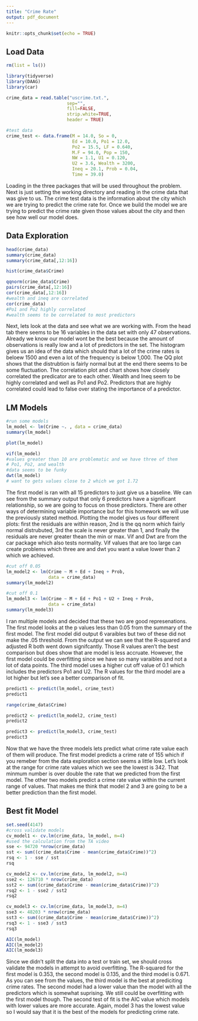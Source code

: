 ---
title: "Crime Rate"
output: pdf_document
---

```{r setup, include=FALSE}
knitr::opts_chunk$set(echo = TRUE)
```

## Load Data

```{r library, message=FALSE}
rm(list = ls())

library(tidyverse)
library(DAAG)
library(car)

crime_data = read.table("uscrime.txt.", 
                       sep="", 
                       fill=FALSE, 
                       strip.white=TRUE,
                       header = TRUE)

#test data 
crime_test <- data.frame(M = 14.0, So = 0, 
                         Ed = 10.0, Po1 = 12.0, 
                         Po2 = 15.5, LF = 0.640, 
                         M.F = 94.0, Pop = 150, 
                         NW = 1.1, U1 = 0.120,
                         U2 = 3.6, Wealth = 3200, 
                         Ineq = 20.1, Prob = 0.04, 
                         Time = 39.0)
```

Loading in the three packages that will be used throughout the problem. Next is just setting the working directory and reading in the crime data that was give to us. The crime test data is the information about the city which we are trying to predict the crime rate for. Once we build the model we are trying to predict the crime rate given those values about the city and then see how well our model does.


## Data Exploration
```{r Summary}
head(crime_data)
summary(crime_data)
summary(crime_data[,12:16])

hist(crime_data$Crime)

qqnorm(crime_data$Crime)
pairs(crime_data[,12:16])
cor(crime_data[,12:16])
#wealth and ineq are correlated
cor(crime_data)
#Po1 and Po2 highly correlated
#wealth seems to be correlated to most predictors
```

Next, lets look at the data and see what we are working with. From the head tab there seems to be 16 variables in the data set with only 47 observations. Already we know our model wont be the best because the amount of observations is really low and a lot of predictors in the set. The histogram gives us an idea of the data which should that a lot of the crime rates is beloew 1500 and even a lot of the frequency is below 1,000. The QQ plot shows that the distrubtion is fairly normal but at the end there seems to be some fluctuation. The correlation plot and chart shows how closely correlated the predicator are to each other. Wealth and Ineq seem to be highly correlated and well as Po1 and Po2. Predictors that are highly correlated could lead to false over stating the importance of a predictor.    

## LM Models
```{r}
#run some models
lm_model <- lm(Crime ~. , data = crime_data)
summary(lm_model)

plot(lm_model)

vif(lm_model)
#values greater than 10 are problematic and we have three of them
# Po1, Po2, and wealth
#data seems to be funky
dwt(lm_model)
# want to gets values close to 2 which we got 1.72
```

The first model is ran with all 15 predictors to just give us a baseline. We can see from the summary output that only 6 predictors have a significant relationship, so we are going to focus on those predictors. There are other ways of determining variable importance but for this homework we will use the previously stated method. Plotting the model gives us four different plots: first the residuals are within reason, 2nd is the qq norm which fairly normal distrubuted, 3rd the scale is never greater than 1, and finally the residuals are never greater thean the min or max. Vif and Dwt are from the car package which also tests normality. Vif values that are too large can create problems which three are and dwt you want a value lower than 2 which we achieved.      

```{r}
#cut off 0.05
lm_model2 <- lm(Crime ~ M + Ed + Ineq + Prob,
                data = crime_data)
summary(lm_model2)

#cut off 0.1
lm_model3 <- lm(Crime ~ M + Ed + Po1 + U2 + Ineq + Prob,
                data = crime_data)
summary(lm_model3)
```

I ran multiple models and decided that these two are good represenations. The first model looks at the p values less than 0.05 from the summary of the first model. The first model did output 6 varaibles but two of these did not make the .05 threshold. From the output we can see that the R-squared and adjusted R both went down signifcantly. Those R values aren't the best comparison but does show that are model is less accruate. However, the first model could be overfitting since we have so many varaibles and not a lot of data points. The third model uses a higher cut off value of 0.1 which includes the predictors Po1 and U2. The R values for the third model are a lot higher but let's see a better comparison of fit.  

```{r}
predict1 <- predict(lm_model, crime_test)
predict1

range(crime_data$Crime)

predict2 <- predict(lm_model2, crime_test)
predict2

predict3 <- predict(lm_model3, crime_test)
predict3
```

Now that we have the three models lets predict what crime rate value each of them will produce. The first model predicts a crime rate of 155 which if you remeber from the data exploration section seems a little low. Let's look at the range for crime rate  values which we see the lowest is 342. That minmum number is over double the rate that we predicted from the first model. The other two models predict a crime rate value within the current range of values. That makes me think that model 2 and 3 are going to be a better prediction than the first model.

## Best fit Model
```{r}
set.seed(4147)
#cross validate models
cv_model1 <- cv.lm(crime_data, lm_model, m=4)
#used the calculation from the TA video
sse <- 94720 *nrow(crime_data)
sst <- sum((crime_data$Crime - mean(crime_data$Crime))^2)
rsq <- 1 - sse / sst
rsq

cv_model2 <- cv.lm(crime_data, lm_model2, m=4)
sse2 <- 126710 * nrow(crime_data)  
sst2 <- sum((crime_data$Crime - mean(crime_data$Crime))^2)
rsq2 <- 1 - sse2 / sst2
rsq2

cv_model3 <- cv.lm(crime_data, lm_model3, m=4)
sse3 <- 48203 * nrow(crime_data)  
sst3 <- sum((crime_data$Crime - mean(crime_data$Crime))^2)
rsq3 <- 1 - sse3 / sst3
rsq3

AIC(lm_model)
AIC(lm_model2)
AIC(lm_model3)
```

Since we didn't split the data into a test or train set, we should cross validate the models in attempt to avoid overfitting. The R-squared for the first model is 0.353, the second model is 0.135, and the third model is 0.671. As you can see from the values, the third model is the best at prediciting crime rates. The second model had a lower value than the model with all the predictors which is somewhat suprising. We still could be overfitting with the first model though. The second test of fit is the AIC value which models with lower values are more accurate. Again, model 3 has the lowest value so I would say that it is the best of the models for predicting crime rate. 
